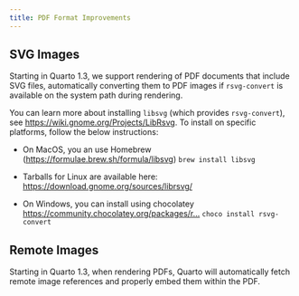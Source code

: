 ```yaml
---
title: PDF Format Improvements
---
```


## SVG Images

Starting in Quarto 1.3, we support rendering of PDF documents that include SVG files, automatically converting them to PDF images if `rsvg-convert` is available on the system path during rendering.

You can learn more about installing `libsvg`{spellcheck="false"} (which provides `rsvg-convert`{spellcheck="false"}), see <https://wiki.gnome.org/Projects/LibRsvg>. To install on specific platforms, follow the below instructions:

-   On MacOS, you an use Homebrew (<https://formulae.brew.sh/formula/libsvg>) `brew install libsvg`{spellcheck="false"}

-   Tarballs for Linux are available here: <https://download.gnome.org/sources/librsvg/>

-   On Windows, you can install using chocolatey [https://community.chocolatey.org/packages/r...](https://community.chocolatey.org/packages/r…){.uri} `choco install rsvg-convert`{spellcheck="false"}

## Remote Images

Starting in Quarto 1.3, when rendering PDFs, Quarto will automatically fetch remote image references and properly embed them within the PDF.